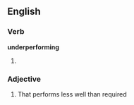 ==English==

===Verb===
'''underperforming'''

# {{present participle of|[[underperform]]}}

===Adjective===
{{en-adj}}

# That performs less well than required